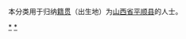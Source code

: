 {{Catnav|頁面分類|各種主題的頁面分類|依中国各省来作的分类|各地中国人|山西人|长治人}}
{{Catnav|頁面分類|人物|各國人物|中国人|各地中国人|山西人|长治人}}

本分类用于归纳[[籍贯|籍贯]]（出生地）为[[山西省|山西省]][[平顺县|平顺县]]的人士。

[[Category:长治人|*]]
[[Category:平顺县|*]]